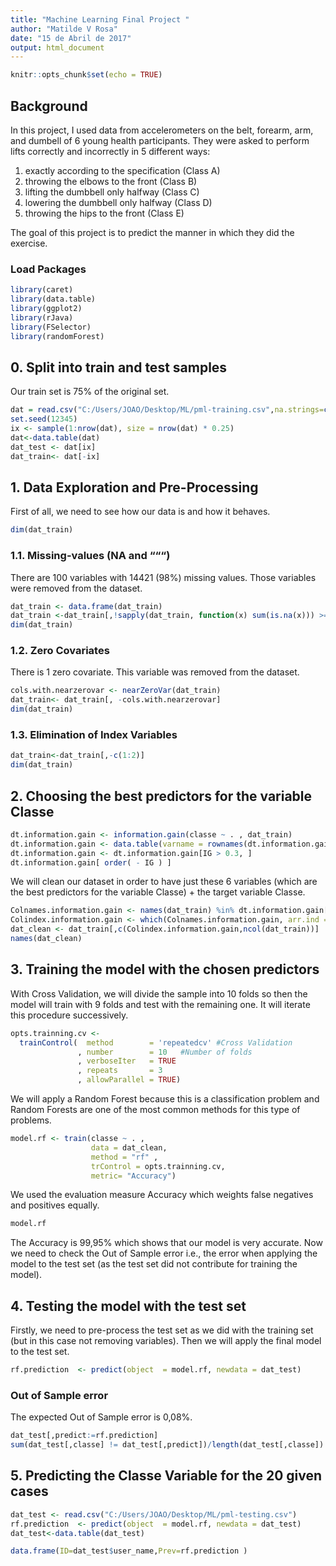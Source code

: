 ---
title: "Machine Learning Final Project "
author: "Matilde V Rosa"
date: "15 de Abril de 2017"
output: html_document
---

```{r setup, include=FALSE}
knitr::opts_chunk$set(echo = TRUE)
```

## Background

In this project, I used data from accelerometers on the belt, forearm, arm, and dumbell of 6 young health participants. They were asked to perform lifts correctly and incorrectly in 5 different ways: 

1.	exactly according to the specification (Class A)
2.	throwing the elbows to the front (Class B)
3.	lifting the dumbbell only halfway (Class C)
4.	lowering the dumbbell only halfway (Class D) 
5.	throwing the hips to the front (Class E)

The goal of this project is to predict the manner in which they did the exercise. 

###	Load Packages

```{r Matilde00, results='hide', message=FALSE, warning=FALSE}
library(caret)
library(data.table)
library(ggplot2)
library(rJava)
library(FSelector)
library(randomForest)
```

## 0.	Split into train and test samples

Our train set is 75% of the original set.

```{r Matilde0, results='hide', message=FALSE, warning=FALSE}
dat = read.csv("C:/Users/JOAO/Desktop/ML/pml-training.csv",na.strings=c(""," ","NA"))
set.seed(12345)
ix <- sample(1:nrow(dat), size = nrow(dat) * 0.25)
dat<-data.table(dat)
dat_test <- dat[ix]
dat_train<- dat[-ix]

```

## 1.	Data Exploration and Pre-Processing

First of all, we need to see how our data is and how it behaves. 

```{r Matilde1}
dim(dat_train)
```

### 1.1.	Missing-values (NA and """)

There are 100 variables with 14421 (98%) missing values. Those variables were removed from the dataset.

```{r Matilde11}
dat_train <- data.frame(dat_train)
dat_train <-dat_train[,!sapply(dat_train, function(x) sum(is.na(x))) >= 14000]
dim(dat_train)
```

### 1.2.	Zero Covariates

There is 1 zero covariate.  This variable was removed from the dataset.

```{r Matilde12}
cols.with.nearzerovar <- nearZeroVar(dat_train)
dat_train<- dat_train[, -cols.with.nearzerovar]
dim(dat_train)
```


### 1.3.	Elimination of Index Variables

```{r Matilde13}
dat_train<-dat_train[,-c(1:2)]
dim(dat_train)
```


## 2. Choosing the best predictors for the variable Classe

```{r Matilde2}
dt.information.gain <- information.gain(classe ~ . , dat_train)
dt.information.gain <- data.table(varname = rownames(dt.information.gain), IG =dt.information.gain[,1])
dt.information.gain <- dt.information.gain[IG > 0.3, ]  
dt.information.gain[ order( - IG ) ]
```

We will clean our dataset in order to have just these 6 variables (which are the best predictors for the variable Classe) + the target variable Classe.

```{r Matilde21}
Colnames.information.gain <- names(dat_train) %in% dt.information.gain[,varname]
Colindex.information.gain <- which(Colnames.information.gain, arr.ind = FALSE)
dat_clean <- dat_train[,c(Colindex.information.gain,ncol(dat_train))]
names(dat_clean)
```

## 3. Training the model with the chosen predictors

With Cross Validation, we will divide the sample into 10 folds so then the model will train with 9 folds and test with the remaining one. It will iterate this procedure successively.

```{r Matilde3}
opts.trainning.cv <-
  trainControl(  method        = 'repeatedcv' #Cross Validation
               , number        = 10   #Number of folds
               , verboseIter   = TRUE 
               , repeats       = 3
               , allowParallel = TRUE)
```


We will apply a Random Forest because this is a classification problem and Random Forests are one of the most common methods for this type of problems.

```{r Matilde31 , results='hide', message=FALSE, warning=FALSE}
model.rf <- train(classe ~ . , 
                  data = dat_clean, 
                  method = "rf" , 
                  trControl = opts.trainning.cv, 
                  metric= "Accuracy")
```


We used the evaluation measure Accuracy which weights false negatives and positives equally.

```{r Matilde32}
model.rf
```

The Accuracy is 99,95% which shows that our model is very accurate.
Now we need to check the Out of Sample error i.e., the error when applying the model to the test set (as the test set did not contribute for training the model).

## 4.	Testing the model with the test set

Firstly, we need to pre-process the test set as we did with the training set (but in this case not removing variables).
Then we will apply the final model to the test set.

```{r Matilde4}
rf.prediction  <- predict(object  = model.rf, newdata = dat_test)
```

### Out of Sample error

The expected Out of Sample error is 0,08%.

```{r Matilde5}
dat_test[,predict:=rf.prediction]
sum(dat_test[,classe] != dat_test[,predict])/length(dat_test[,classe])
```

## 5.	Predicting the Classe Variable for the 20 given cases

```{r Matilde6}
dat_test <- read.csv("C:/Users/JOAO/Desktop/ML/pml-testing.csv")
rf.prediction  <- predict(object  = model.rf, newdata = dat_test)
dat_test<-data.table(dat_test)

data.frame(ID=dat_test$user_name,Prev=rf.prediction )
```


